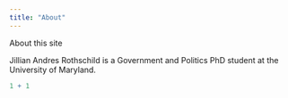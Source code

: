 ```yaml
---
title: "About"
---
```


About this site

Jillian Andres Rothschild is a Government and Politics PhD student at the University of Maryland.

```r
1 + 1
```
